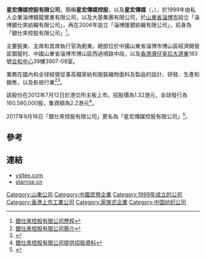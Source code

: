 '''星宏傳媒控股有限公司'''，簡稱'''星宏傳媒控股'''，以及'''星宏傳媒'''（'''{{lang-en|Starrise Media Holdings Limited}}'''，{{hkex|1616}}），於1999年由私人企業淄博銀龍實業有限公司，以及大基集團有限公司，於[[山東省|山東省]][[淄博市|淄博市]]設立「淄博銀仕來紡織有限公司」，再在2006年設立「淄博匯銀紡織有限公司」，前身為「銀仕來控股有限公司」<ref>[http://www.ysltex.com/tc/milestones.php?lang=2&type=1&page=1&NewsTypeID=1 銀仕來控股有限公司歷程]{{Dead link|date=2018年6月 |bot=InternetArchiveBot |fix-attempted=no }}</ref>。

主要股東、主席和首席執行官為劉東。總部位於中國山東省淄博市博山區經濟開發區銀龍村、中國山東省淄博市博山區西過境路中段，以及[[香港|香港]][[灣仔|灣仔]][[皇后大道東_(街道)|皇后大道東]]183號[[合和中心|合和中心]]39樓3907-08室。

業務在國內和全球經營從事高檔家紡和服裝織物面料及製品的設計、研發、生產和銷售，以及影視行業<ref>[http://www.ysltex.com/tc/companyoverview.php?lang=2&type=1&page=1&NewsTypeID=1 銀仕來控股有限公司簡介]{{Dead link|date=2018年6月 |bot=InternetArchiveBot |fix-attempted=no }}</ref><REF>
{{Cite web |url=http://www.starrise.cn/company/ |title=星宏傳媒控股有限公司簡介 |access-date=2017-10-31 |archive-date=2020-10-31 |archive-url=https://web.archive.org/web/20201031100905/http://www.starrise.cn/company/ |dead-url=no }}
</REF>。

該股份在2012年7月12日於港交所主板上市。招股價為1.32港元，全球發行為160,580,000股，集資額為2.2港元<ref>[http://www.ysltex.com/pdf/20120629061000C.pdf 銀仕來控股有限公司提供招股資料]{{Dead link|date=2018年6月 |bot=InternetArchiveBot |fix-attempted=no }}</ref>。

2017年9月18日「銀仕來控股有限公司」更名為「星宏傳媒控股有限公司」<REF>
{{Cite web |url=http://www.hkexnews.hk/listedco/listconews/sehk/2017/1031/LTN20171031336_C.pdf |title=更改公司名稱、股份簡稱、公司標誌及公司網址公告 |access-date=2017-10-31 |archive-date=2017-11-07 |archive-url=https://web.archive.org/web/20171107015428/http://www.hkexnews.hk/listedco/listconews/sehk/2017/1031/LTN20171031336_C.pdf |dead-url=no }}
</REF>。

==參考==
{{reflist}}

==連結==
*[https://web.archive.org/web/20130718140159/http://ysltex.com/ ysltex.com]
*[http://www.starrise.cn/ starrise.cn] {{Wayback|url=http://www.starrise.cn/ |date=20201130015300 }}

[[Category:山東公司|Category:山東公司]]
[[Category:中國民營企業|Category:中國民營企業]]
[[Category:1999年成立的公司|Category:1999年成立的公司]]
[[Category:香港上市工業公司|Category:香港上市工業公司]]
[[Category:家族式企業|Category:家族式企業]]
[[Category:中国纺织公司|Category:中国纺织公司]]
